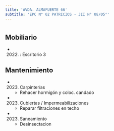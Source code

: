 ```yaml
---
title: 'AVDA. ALMAFUERTE 66'
subtitle: 'EPC N° 02 PATRICIOS - JII N° 08/05°'
---
```


#


## Mobiliario

*  (2022) : Escritorio 3 





## Mantenimiento

*  (2023) Carpinterías 
    + Rehacer hormigón y coloc. candado

*  (2023) Cubiertas / Impermeabilizaciones 
    + Reparar filtraciones en techo

*  (2023) Saneamiento 
    + Desinsectacion




